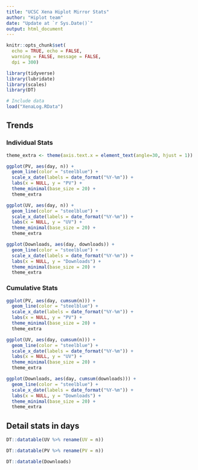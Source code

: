```yaml
---
title: "UCSC Xena Hiplot Mirror Stats"
author: "Hiplot team"
date: "Update at `r Sys.Date()`"
output: html_document
---
```


```r
knitr::opts_chunk$set(
  echo = TRUE, echo = FALSE, 
  warning = FALSE, message = FALSE, 
  dpi = 300)

library(tidyverse)
library(lubridate)
library(scales)
library(DT)
```

```r
# Include data
load("XenaLog.RData")
```


## Trends

### Individual Stats

```r
theme_extra <- theme(axis.text.x = element_text(angle=30, hjust = 1))

ggplot(PV, aes(day, n)) +
  geom_line(color = "steelblue") +
  scale_x_date(labels = date_format("%Y-%m")) +
  labs(x = NULL, y = "PV") +
  theme_minimal(base_size = 20) +
  theme_extra

ggplot(UV, aes(day, n)) +
  geom_line(color = "steelblue") +
  scale_x_date(labels = date_format("%Y-%m")) +
  labs(x = NULL, y = "UV") +
  theme_minimal(base_size = 20) +
  theme_extra

ggplot(Downloads, aes(day, downloads)) +
  geom_line(color = "steelblue") +
  scale_x_date(labels = date_format("%Y-%m")) +
  labs(x = NULL, y = "Downloads") +
  theme_minimal(base_size = 20) +
  theme_extra
```

### Cumulative Stats

```r
ggplot(PV, aes(day, cumsum(n))) +
  geom_line(color = "steelblue") +
  scale_x_date(labels = date_format("%Y-%m")) +
  labs(x = NULL, y = "PV") +
  theme_minimal(base_size = 20) +
  theme_extra

ggplot(UV, aes(day, cumsum(n))) +
  geom_line(color = "steelblue") +
  scale_x_date(labels = date_format("%Y-%m")) +
  labs(x = NULL, y = "UV") +
  theme_minimal(base_size = 20) +
  theme_extra

ggplot(Downloads, aes(day, cumsum(downloads))) +
  geom_line(color = "steelblue") +
  scale_x_date(labels = date_format("%Y-%m")) +
  labs(x = NULL, y = "Downloads") +
  theme_minimal(base_size = 20) +
  theme_extra
```

## Detail stats in days

```r
DT::datatable(UV %>% rename(UV = n))

DT::datatable(PV %>% rename(PV = n))

DT::datatable(Downloads)
```

